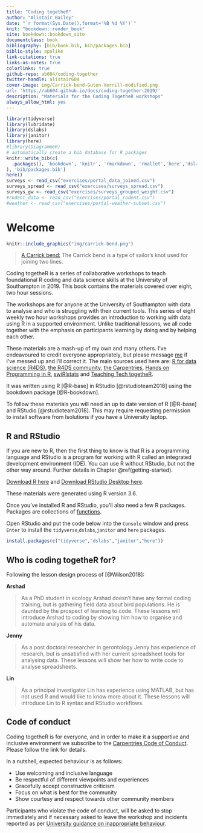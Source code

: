 ```yaml
---
title: "Coding togetheR"
author: "Alistair Bailey"
date: "`r format(Sys.Date(),format='%B %d %Y')`"
knit: "bookdown::render_book"
site: bookdown::bookdown_site
documentclass: book
bibliography: [bib/book.bib, bib/packages.bib]
biblio-style: apalike
link-citations: true
links-as-notes: true
colorlinks: true
github-repo: ab604/coding-together
twitter-handle: alistair604
cover-image: img/Carrick-bend-Guten-Verrill-modified.png
url: 'https://ab604.github.io/docs/coding-together-2019/'
description: "Materials for the Coding TogetheR workshops"
always_allow_html: yes
---
```


```r
library(tidyverse)
library(lubridate)
library(dslabs)
library(janitor)
library(here)
#library(DiagrammeR)
# automatically create a bib database for R packages
knitr::write_bib(c(
  .packages(), 'bookdown', 'knitr', 'rmarkdown', 'rmallet','here','dslabs','scales','ggrepel'
), 'bib/packages.bib')
here()
surveys <- read_csv("exercises/portal_data_joined.csv")
surveys_spread <- read_csv("exercises/surveys_spread.csv")
surveys_gw <- read_csv("exercises/surveys_grouped_weight.csv")
#rodent_data <- read_csv("exercises/portal_rodent.csv")
#weather <- read_csv("exercises/portal-weather-subset.csv")
```

# Welcome {-}

```r
knitr::include_graphics("img/carrick-bend.png")
```

> [A Carrick bend:](https://en.wikipedia.org/wiki/File:Carrick-bend-Guten-Verrill-modified.png) The Carrick bend is a type of sailor's knot used for joining two lines.

Coding togetheR is a series of collaborative workshops to teach 
foundational R coding and data science skills at the University of Southampton
in 2019. This book contains the materials covered over eight, two hour sessions.

The workshops are for anyone at the University of Southampton with data to analyse and who is struggling with their current tools. This series of eight weekly two hour workshops provides an introduction to working with data using R in a supported environment. Unlike traditional lessons, we all code together with the emphasis on participants learning by doing and by helping each other.

These materials are a mash-up of my own and many others. I've endeavoured to
credit everyone appropriately, but please message [me](https://ab604.uk/) if I've messed up and I'll correct it.
The main sources used here are: [R for data science (R4DS)](https://r4ds.had.co.nz/), 
[the R4DS community](https://www.rfordatasci.com/), [the Carpentries](https://carpentries.org/),
[Hands on Programming in R](https://rstudio-education.github.io/hopr/),
[swiRlstats](https://swirlstats.com/) and
[Teaching Tech togetheR](http://teachtogether.tech/en/). 

It was written using R [@R-base] in RStudio 
[@rstudioteam2018] using the bookdown package [@R-bookdown].

To follow these materials you will need an up to date version of R [@R-base] and RStudio 
[@rstudioteam2018]. This may require requesting permission to install software
from Isolutions if you have a University laptop.

## R and RStudio {-}

If you are new to R, then the first thing
to know is that R is a programming language and RStudio is a
program for working with R called an integrated development 
environment (IDE). You can use R without RStudio, but not the other way around. 
Further details in Chapter \@ref(getting-started).

[Download R here](https://cran.r-project.org/) and 
[Download RStudio Desktop here](https://www.rstudio.com/products/rstudio/download/).

These materials were generated using R version 3.6.

Once you've installed R and RStudio, you'll also need
a few R packages. Packages are collections of [functions](#function-anatomy). 

Open RStudio and put the code below into the `Console` 
window and press `Enter` to install the `tidyverse`,`dslabs`,`janitor` and `here` packages.

```r
install.packages(c("tidyverse","dslabs","janitor","here"))
```

## Who is coding togetheR for? {-}

Following the lesson design process of [@Wilson2018]:

**Arshad**

 > As a PhD student in ecology Arshad doesn't have any formal coding training,
 but is gathering field data about bird populations. He is daunted by
 the prospect of learning to code. These lessons will introduce Arshad to coding
 by showing him how to organise and automate analysis of his data.
        
**Jenny**
        
> As a post doctoral researcher in gerontology Jenny has experience of research, but
is unsatisfied with her current spreadsheet tools for analysing data. These
lessons will show her how to write code to analyse spreadsheets. 
        
**Lin**

> As a principal investigator Lin has experience using MATLAB, but has
not used R and would like to know more about it. These lessons will introduce 
Lin to R syntax and RStudio workflows.

## Code of conduct {-}

Coding togetheR is for everyone, and in order to make it a supportive and
inclusive environment we subscribe to the [Carpentries Code of Conduct](https://docs.carpentries.org/topic_folders/policies/code-of-conduct.html). 
Please follow the link for details.

In a nutshell, expected behaviour is as follows:

+ Use welcoming and inclusive language
+ Be respectful of different viewpoints and experiences
+ Gracefully accept constructive criticism
+ Focus on what is best for the community
+ Show courtesy and respect towards other community members

Participants who violate the code of conduct, will be asked to stop immediately and if
necessary asked to leave the workshop and incidents reported as per [University guidance
on inappropriate behaviour](https://www.southampton.ac.uk/studentservices/need-help/student-discipline/staff-information.page).
